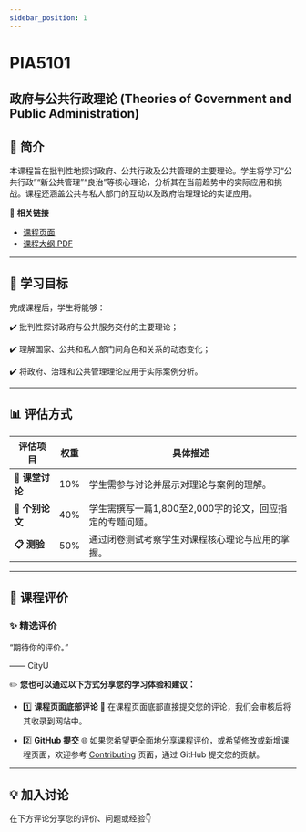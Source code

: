 ```yaml
---
sidebar_position: 1
---
```


# PIA5101
## 政府与公共行政理论 (Theories of Government and Public Administration)

## **📘 简介**
本课程旨在批判性地探讨政府、公共行政及公共管理的主要理论。学生将学习“公共行政”“新公共管理”“良治”等核心理论，分析其在当前趋势中的实际应用和挑战。课程还涵盖公共与私人部门的互动以及政府治理理论的实证应用。

🔗 **相关链接**
- [课程页面](https://www.cityu.edu.hk/catalogue/pg/202425/course/PIA5101.htm)
- [课程大纲 PDF](https://www.cityu.edu.hk/catalogue/pg/202425/course/PIA5101.pdf)

---

## **🎯 学习目标**

完成课程后，学生将能够：

✔️ 批判性探讨政府与公共服务交付的主要理论；

✔️ 理解国家、公共和私人部门间角色和关系的动态变化；

✔️ 将政府、治理和公共管理理论应用于实际案例分析。

---

## **📊 评估方式**

| **评估项目**             | **权重** | **具体描述**                                                                                     |
|--------------------------|----------|--------------------------------------------------------------------------------------------------|
| **📖 课堂讨论**          | 10%      | 学生需参与讨论并展示对理论与案例的理解。                                                             |
| **📝 个别论文**          | 40%      | 学生需撰写一篇1,800至2,000字的论文，回应指定的专题问题。                                              |
| **📋 测验**              | 50%      | 通过闭卷测试考察学生对课程核心理论与应用的掌握。                                                      |

---

## **💬 课程评价**

### ✨ **精选评价**
<div className={commentStyles.commentBox}>
    <p className={commentStyles.commentText}>
        “期待你的评价。”
    </p>
    <p className={commentStyles.commentAuthor}>—— CityU</p>
</div>

✏️ **您也可以通过以下方式分享您的学习体验和建议：**

- 1️⃣ **课程页面底部评论**
💬 在课程页面底部直接提交您的评论，我们会审核后将其收录到网站中。

- 2️⃣ **GitHub 提交**
🌐 如果您希望更全面地分享课程评价，或希望修改或新增课程页面，欢迎参考 [Contributing](/contributing) 页面，通过 GitHub 提交您的贡献。

---

## **💡 加入讨论**

在下方评论分享您的评价、问题或经验👇
<Utterances />
